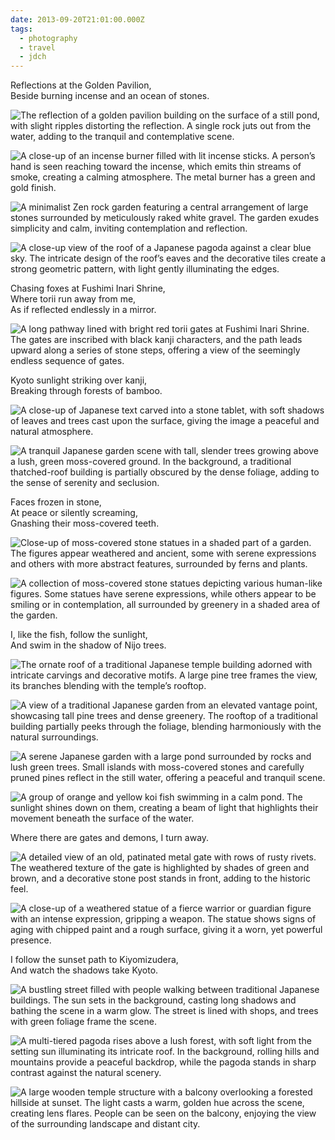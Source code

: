 ```yaml
---
date: 2013-09-20T21:01:00.000Z
tags:
  - photography
  - travel
  - jdch
---
```

Reflections at the Golden Pavilion,<br/>
Beside burning incense and an ocean of stones.

![The reflection of a golden pavilion building on the surface of a still pond, with slight ripples distorting the reflection. A single rock juts out from the water, adding to the tranquil and contemplative scene.](../../assets/photos/20130919-IMG_0170.jpg)

![A close-up of an incense burner filled with lit incense sticks. A person’s hand is seen reaching toward the incense, which emits thin streams of smoke, creating a calming atmosphere. The metal burner has a green and gold finish.](../../assets/photos/20130919-IMG_0209.jpg)

![A minimalist Zen rock garden featuring a central arrangement of large stones surrounded by meticulously raked white gravel. The garden exudes simplicity and calm, inviting contemplation and reflection.](../../assets/photos/20130919-IMG_0242.jpg)

![A close-up view of the roof of a Japanese pagoda against a clear blue sky. The intricate design of the roof’s eaves and the decorative tiles create a strong geometric pattern, with light gently illuminating the edges.](../../assets/photos/20130919-IMG_0311.jpg)

Chasing foxes at Fushimi Inari Shrine,<br/>
Where torii run away from me,<br/>
As if reflected endlessly in a mirror.

![A long pathway lined with bright red torii gates at Fushimi Inari Shrine. The gates are inscribed with black kanji characters, and the path leads upward along a series of stone steps, offering a view of the seemingly endless sequence of gates.](../../assets/photos/20130919-IMG_0399.jpg)

Kyoto sunlight striking over kanji,<br/>
Breaking through forests of bamboo.

![A close-up of Japanese text carved into a stone tablet, with soft shadows of leaves and trees cast upon the surface, giving the image a peaceful and natural atmosphere.](../../assets/photos/20130920-IMG_0724.jpg)

![A tranquil Japanese garden scene with tall, slender trees growing above a lush, green moss-covered ground. In the background, a traditional thatched-roof building is partially obscured by the dense foliage, adding to the sense of serenity and seclusion.](../../assets/photos/20130920-IMG_0783.jpg)

Faces frozen in stone,<br/>
At peace or silently screaming,<br/>
Gnashing their moss-covered teeth.

![Close-up of moss-covered stone statues in a shaded part of a garden. The figures appear weathered and ancient, some with serene expressions and others with more abstract features, surrounded by ferns and plants.](../../assets/photos/20130920-IMG_0832.jpg)

![A collection of moss-covered stone statues depicting various human-like figures. Some statues have serene expressions, while others appear to be smiling or in contemplation, all surrounded by greenery in a shaded area of the garden.](../../assets/photos/20130920-IMG_0840.jpg)

I, like the fish, follow the sunlight,<br/>
And swim in the shadow of Nijo trees.

![The ornate roof of a traditional Japanese temple building adorned with intricate carvings and decorative motifs. A large pine tree frames the view, its branches blending with the temple’s rooftop.](../../assets/photos/20130920-IMG_0965.jpg)

![A view of a traditional Japanese garden from an elevated vantage point, showcasing tall pine trees and dense greenery. The rooftop of a traditional building partially peeks through the foliage, blending harmoniously with the natural surroundings.](../../assets/photos/20130920-IMG_0997.jpg)

![A serene Japanese garden with a large pond surrounded by rocks and lush green trees. Small islands with moss-covered stones and carefully pruned pines reflect in the still water, offering a peaceful and tranquil scene.](../../assets/photos/20130920-IMG_0975.jpg)

![A group of orange and yellow koi fish swimming in a calm pond. The sunlight shines down on them, creating a beam of light that highlights their movement beneath the surface of the water.](../../assets/photos/20130920-IMG_0979.jpg)

Where there are gates and demons, I turn away.

![A detailed view of an old, patinated metal gate with rows of rusty rivets. The weathered texture of the gate is highlighted by shades of green and brown, and a decorative stone post stands in front, adding to the historic feel.](../../assets/photos/20130920-IMG_0985.jpg)

![A close-up of a weathered statue of a fierce warrior or guardian figure with an intense expression, gripping a weapon. The statue shows signs of aging with chipped paint and a rough surface, giving it a worn, yet powerful presence.](../../assets/photos/20130920-IMG_0916.jpg)

I follow the sunset path to Kiyomizudera,<br/>
And watch the shadows take Kyoto.

![A bustling street filled with people walking between traditional Japanese buildings. The sun sets in the background, casting long shadows and bathing the scene in a warm glow. The street is lined with shops, and trees with green foliage frame the scene.](../../assets/photos/20130920-IMG_1066.jpg)

![A multi-tiered pagoda rises above a lush forest, with soft light from the setting sun illuminating its intricate roof. In the background, rolling hills and mountains provide a peaceful backdrop, while the pagoda stands in sharp contrast against the natural scenery.](../../assets/photos/20130920-IMG_1119.jpg)

![A large wooden temple structure with a balcony overlooking a forested hillside at sunset. The light casts a warm, golden hue across the scene, creating lens flares. People can be seen on the balcony, enjoying the view of the surrounding landscape and distant city.](../../assets/photos/20130920-IMG_1107.jpg)
